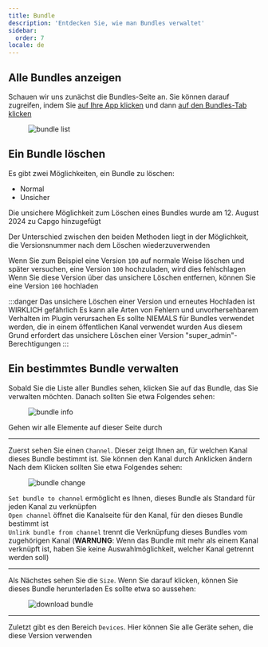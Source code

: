 ```yaml
---
title: Bundle
description: 'Entdecken Sie, wie man Bundles verwaltet'
sidebar:
  order: 7
locale: de
---
```


## Alle Bundles anzeigen

Schauen wir uns zunächst die Bundles-Seite an. Sie können darauf zugreifen, indem Sie [auf Ihre App klicken](/docs/webapp/main-page) und dann [auf den Bundles-Tab klicken](/docs/webapp/main-app-page)

<figure><img style="margin-left: auto; margin-right: auto" src="/bundleswebp" alt="bundle list" /><figcaption></figcaption></figure>

## Ein Bundle löschen

Es gibt zwei Möglichkeiten, ein Bundle zu löschen:

- Normal
- Unsicher

Die unsichere Möglichkeit zum Löschen eines Bundles wurde am 12. August 2024 zu Capgo hinzugefügt

Der Unterschied zwischen den beiden Methoden liegt in der Möglichkeit, die Versionsnummer nach dem Löschen wiederzuverwenden

Wenn Sie zum Beispiel eine Version `100` auf normale Weise löschen und später versuchen, eine Version `100` hochzuladen, wird dies fehlschlagen
Wenn Sie diese Version über das unsichere Löschen entfernen, können Sie eine Version `100` hochladen

:::danger
Das unsichere Löschen einer Version und erneutes Hochladen ist WIRKLICH gefährlich
Es kann alle Arten von Fehlern und unvorhersehbarem Verhalten im Plugin verursachen
Es sollte NIEMALS für Bundles verwendet werden, die in einem öffentlichen Kanal verwendet wurden
Aus diesem Grund erfordert das unsichere Löschen einer Version "super_admin"-Berechtigungen
:::

## Ein bestimmtes Bundle verwalten

Sobald Sie die Liste aller Bundles sehen, klicken Sie auf das Bundle, das Sie verwalten möchten. Danach sollten Sie etwa Folgendes sehen:

<figure><img style="margin-left: auto; margin-right: auto" src="/bundle-infowebp" alt="bundle info" /><figcaption></figcaption></figure>

Gehen wir alle Elemente auf dieser Seite durch

---

Zuerst sehen Sie einen `Channel`. Dieser zeigt Ihnen an, für welchen Kanal dieses Bundle bestimmt ist. Sie können den Kanal durch Anklicken ändern
Nach dem Klicken sollten Sie etwa Folgendes sehen:

<figure><img style="margin-left: auto; margin-right: auto" src="/bundle-changewebp" alt="bundle change" /><figcaption></figcaption></figure>

`Set bundle to channel` ermöglicht es Ihnen, dieses Bundle als Standard für jeden Kanal zu verknüpfen\
`Open channel` öffnet die Kanalseite für den Kanal, für den dieses Bundle bestimmt ist\
`Unlink bundle from channel` trennt die Verknüpfung dieses Bundles vom zugehörigen Kanal 
(**WARNUNG**: Wenn das Bundle mit mehr als einem Kanal verknüpft ist, haben Sie keine Auswahlmöglichkeit, welcher Kanal getrennt werden soll)

---

Als Nächstes sehen Sie die `Size`. Wenn Sie darauf klicken, können Sie dieses Bundle herunterladen
Es sollte etwa so aussehen:
<figure><img style="margin-left: auto; margin-right: auto" src="/download-bundlewebp" alt="download bundle" /><figcaption></figcaption></figure>

---

Zuletzt gibt es den Bereich `Devices`. Hier können Sie alle Geräte sehen, die diese Version verwenden